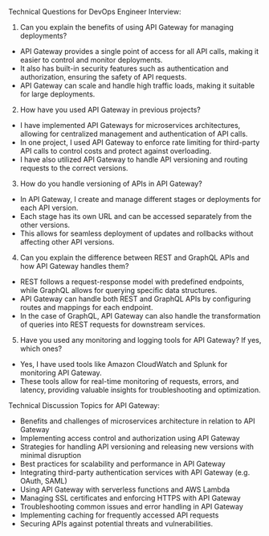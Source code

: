 

Technical Questions for DevOps Engineer Interview:
1. Can you explain the benefits of using API Gateway for managing deployments?
- API Gateway provides a single point of access for all API calls, making it easier to control and monitor deployments.
- It also has built-in security features such as authentication and authorization, ensuring the safety of API requests.
- API Gateway can scale and handle high traffic loads, making it suitable for large deployments.

2. How have you used API Gateway in previous projects?
- I have implemented API Gateways for microservices architectures, allowing for centralized management and authentication of API calls.
- In one project, I used API Gateway to enforce rate limiting for third-party API calls to control costs and protect against overloading.
- I have also utilized API Gateway to handle API versioning and routing requests to the correct versions.

3. How do you handle versioning of APIs in API Gateway?
- In API Gateway, I create and manage different stages or deployments for each API version.
- Each stage has its own URL and can be accessed separately from the other versions.
- This allows for seamless deployment of updates and rollbacks without affecting other API versions.

4. Can you explain the difference between REST and GraphQL APIs and how API Gateway handles them?
- REST follows a request-response model with predefined endpoints, while GraphQL allows for querying specific data structures.
- API Gateway can handle both REST and GraphQL APIs by configuring routes and mappings for each endpoint.
- In the case of GraphQL, API Gateway can also handle the transformation of queries into REST requests for downstream services.

5. Have you used any monitoring and logging tools for API Gateway? If yes, which ones?
- Yes, I have used tools like Amazon CloudWatch and Splunk for monitoring API Gateway.
- These tools allow for real-time monitoring of requests, errors, and latency, providing valuable insights for troubleshooting and optimization.

Technical Discussion Topics for API Gateway:
- Benefits and challenges of microservices architecture in relation to API Gateway
- Implementing access control and authorization using API Gateway
- Strategies for handling API versioning and releasing new versions with minimal disruption
- Best practices for scalability and performance in API Gateway
- Integrating third-party authentication services with API Gateway (e.g. OAuth, SAML)
- Using API Gateway with serverless functions and AWS Lambda
- Managing SSL certificates and enforcing HTTPS with API Gateway
- Troubleshooting common issues and error handling in API Gateway
- Implementing caching for frequently accessed API requests
- Securing APIs against potential threats and vulnerabilities.